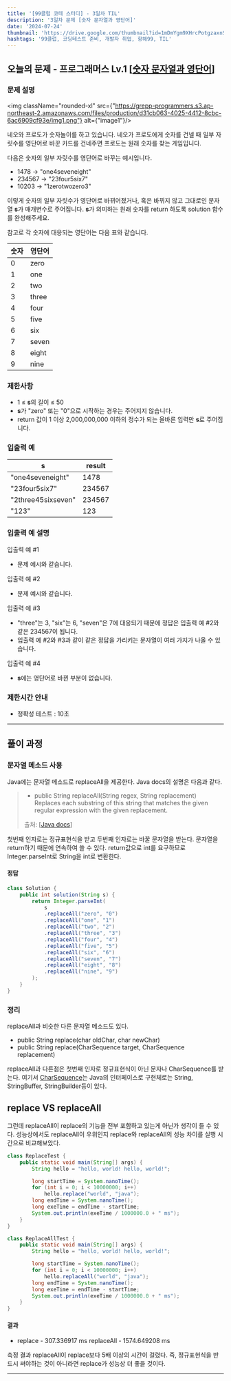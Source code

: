```yaml
---
title: '[99클럽 코테 스터디] - 3일차 TIL'
description: '3일차 문제 [숫자 문자열과 영단어]'
date: '2024-07-24'
thumbnail: 'https://drive.google.com/thumbnail?id=1mDmYgm9XHrcPotgzaxnSPRSrteq3nNHv&sz=w1000'
hashtags: '99클럽, 코딩테스트 준비, 개발자 취업, 항해99, TIL'
---
```


## 오늘의 문제 - 프로그래머스 Lv.1 [<a href="https://school.programmers.co.kr/learn/courses/30/lessons/81301" target="_blank" className="a-mdx">숫자 문자열과 영단어</a>]

### 문제 설명

<img className="rounded-xl" src={"https://grepp-programmers.s3.ap-northeast-2.amazonaws.com/files/production/d31cb063-4025-4412-8cbc-6ac6909cf93e/img1.png"} alt={"image1"}/>

네오와 프로도가 숫자놀이를 하고 있습니다. 네오가 프로도에게 숫자를 건넬 때 일부 자릿수를 영단어로 바꾼 카드를 건네주면 프로도는 원래 숫자를 찾는 게임입니다.

다음은 숫자의 일부 자릿수를 영단어로 바꾸는 예시입니다.

- 1478 → "one4seveneight"
- 234567 → "23four5six7"
- 10203 → "1zerotwozero3"

이렇게 숫자의 일부 자릿수가 영단어로 바뀌어졌거나, 혹은 바뀌지 않고 그대로인 문자열 **s**가 매개변수로 주어집니다. **s**가 의미하는 원래 숫자를 return 하도록 solution 함수를 완성해주세요.

참고로 각 숫자에 대응되는 영단어는 다음 표와 같습니다.

| 숫자 | 영단어   |
|----|-------|
| 0  | zero  |
| 1  | one   |
| 2  | two   |
| 3  | three |
| 4  | four  |
| 5  | five  |
| 6  | six   |
| 7  | seven |
| 8  | eight |
| 9  | nine  |

### 제한사항

- 1 ≤ **s**의 길이 ≤ 50
- **s**가 "zero" 또는 "0"으로 시작하는 경우는 주어지지 않습니다.
- return 값이 1 이상 2,000,000,000 이하의 정수가 되는 올바른 입력만 **s**로 주어집니다.

### 입출력 예

| s                  | result |
|--------------------|--------|
| "one4seveneight"   | 1478   |
| "23four5six7"      | 234567 |
| "2three45sixseven" | 234567 |
| "123"              | 123    |

### 입출력 예 설명

입출력 예 #1
- 문제 예시와 같습니다.

입출력 예 #2
- 문제 예시와 같습니다.

입출력 예 #3
- "three"는 3, "six"는 6, "seven"은 7에 대응되기 때문에 정답은 입출력 예 #2와 같은 234567이 됩니다.
- 입출력 예 #2와 #3과 같이 같은 정답을 가리키는 문자열이 여러 가지가 나올 수 있습니다.

입출력 예 #4
- **s**에는 영단어로 바뀐 부분이 없습니다.

### 제한시간 안내

- 정확성 테스트 : 10초

---

## 풀이 과정

### 문자열 메소드 사용

Java에는 문자열 메소드로 replaceAll을 제공한다. Java docs의 설명은 다음과 같다.

> - public String replaceAll(String regex, String replacement)
> Replaces each substring of this string that matches the given regular expression with the given replacement.
>
> <span className="text-sm text-text dark:text-text-dark">출처: [<a href="https://docs.oracle.com/javase/8/docs/api/java/lang/String.html#replaceAll-java.lang.String-java.lang.String-" target="_blank" className="a-mdx">Java docs</a>]</span>

첫번째 인자로는 정규표현식을 받고 두번째 인자로는 바꿀 문자열을 받는다. 문자열을 return하기 때문에 연속하여 쓸 수 있다. return값으로 int를 요구하므로 Integer.parseInt로 String을 int로 변환한다.

#### 정답

```java
class Solution {
    public int solution(String s) {
        return Integer.parseInt(
            s
            .replaceAll("zero", "0")
            .replaceAll("one", "1")
            .replaceAll("two", "2")
            .replaceAll("three", "3")
            .replaceAll("four", "4")
            .replaceAll("five", "5")
            .replaceAll("six", "6")
            .replaceAll("seven", "7")
            .replaceAll("eight", "8")
            .replaceAll("nine", "9")
        );
    }
}
```

### 정리

replaceAll과 비슷한 다른 문자열 메소드도 있다.

- public String replace(char oldChar, char newChar)
- public String replace(CharSequence target, CharSequence replacement)

replaceAll과 다른점은 첫번째 인자로 정규표현식이 아닌 문자나 CharSequence를 받는다. 여기서 <a href="https://docs.oracle.com/javase/8/docs/api/java/lang/CharSequence.html" target="_blank" className="a-mdx">CharSequence</a>는 Java의 인터페이스로 구현체로는 String, StringBuffer, StringBuilder등이 있다.

## replace VS replaceAll

그런데 replaceAll이 replace의 기능을 전부 포함하고 있는게 아닌가 생각이 들 수 있다. 성능상에서도 replaceAll이 우위인지 replace와 replaceAll의 성능 차이를 실행 시간으로 비교해보았다.

```java
class ReplaceTest {
    public static void main(String[] args) {
        String hello = "hello, world! hello, world!";

        long startTime = System.nanoTime();
        for (int i = 0; i < 10000000; i++)
            hello.replace("world", "java");
        long endTime = System.nanoTime();
        long exeTime = endTime - startTime;
        System.out.println(exeTime / 1000000.0 + " ms");
    }
}
```

```java
class ReplaceAllTest {
    public static void main(String[] args) {
        String hello = "hello, world! hello, world!";

        long startTime = System.nanoTime();
        for (int i = 0; i < 10000000; i++)
            hello.replaceAll("world", "java");
        long endTime = System.nanoTime();
        long exeTime = endTime - startTime;
        System.out.println(exeTime / 1000000.0 + " ms");
    }
}
```

#### 결과

- replace - 307.336917 ms
replaceAll - 1574.649208 ms

측정 결과 replaceAll이 replace보다 5배 이상의 시간이 걸렸다. 즉, 정규표현식을 반드시 써야하는 것이 아니라면 replace가 성능상 더 좋을 것이다.

---
